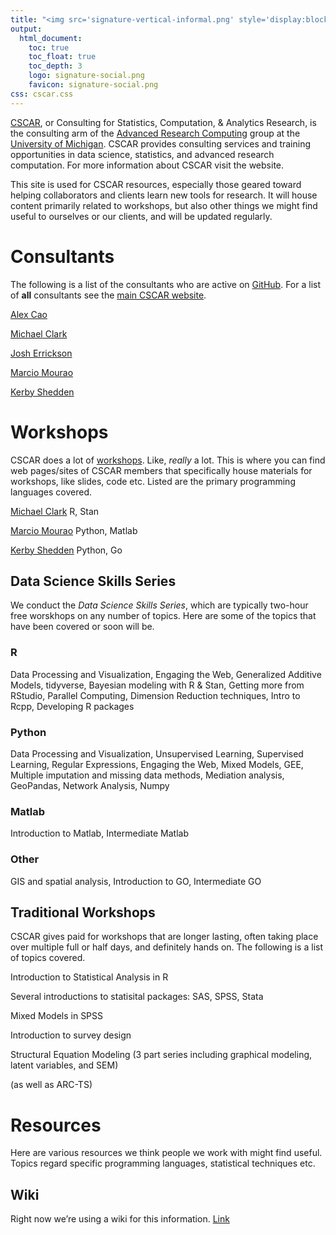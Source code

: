 ```yaml
---
title: "<img src='signature-vertical-informal.png' style='display:block; margin: 0 auto;' width=50%> <br> CSCAR" 
output:
  html_document:
    toc: true
    toc_float: true
    toc_depth: 3
    logo: signature-social.png
    favicon: signature-social.png
css: cscar.css
---
```


[CSCAR](http://cscar.research.umich.edu/), or Consulting for Statistics, Computation, & Analytics Research, is the consulting arm of the [Advanced Research Computing](http://arc.umich.edu/) group at the [University of Michigan](https://www.umich.edu/).  CSCAR provides consulting services and training opportunities in data science, statistics, and advanced research computation.  For more information about CSCAR visit the website.

This site is used for CSCAR resources, especially those geared toward helping collaborators and clients learn new tools for research.  It will house content primarily related to workshops, but also other things we might find useful to ourselves or our clients, and will be updated regularly.


# Consultants

The following is a list of the consultants who are active on [GitHub](https://github.com/CSCAR).  For a list of **all** consultants see the [main CSCAR website](http://cscar.research.umich.edu/about/).

[Alex Cao](https://github.com/caocscar)

[Michael Clark](https://github.com/m-clark)

[Josh Errickson](https://github.com/josherrickson)

[Marcio Mourao](https://github.com/marcio-mourao)

[Kerby Shedden](https://github.com/marcio-mourao/)


# Workshops

CSCAR does a lot of [workshops](http://cscar.research.umich.edu/events/category/workshops/). Like, *really* a lot. This is where you can find web pages/sites of CSCAR members that specifically house materials for workshops, like slides, code etc.  Listed are the primary programming languages covered.


[Michael Clark](https://m-clark.github.io/workshops/) R, Stan

[Marcio Mourao](https://marcio-mourao.github.io/) Python, Matlab

[Kerby Shedden](https://kshedden.github.io/) Python, Go


## Data Science Skills Series

We conduct the *Data Science Skills Series*, which are typically two-hour free worskhops on any number of topics. Here are some of the topics that have been covered or soon will be.

### R

Data Processing and Visualization, Engaging the Web, Generalized Additive Models, tidyverse, Bayesian modeling with R & Stan, Getting more from RStudio, Parallel Computing, Dimension Reduction techniques, Intro to Rcpp, Developing R packages


### Python

Data Processing and Visualization, Unsupervised Learning,  Supervised Learning, Regular Expressions, Engaging the Web, Mixed Models, GEE, Multiple imputation and missing data methods, Mediation analysis, GeoPandas, Network Analysis, Numpy


### Matlab

Introduction to Matlab, Intermediate Matlab

### Other

GIS and spatial analysis, Introduction to GO, Intermediate GO



## Traditional Workshops

CSCAR  gives paid for workshops that are longer lasting, often taking place over multiple full or half days, and definitely hands on.    The following is a list of topics covered.

Introduction to Statistical Analysis in R

Several introductions to statisital packages: SAS, SPSS, Stata

Mixed Models in SPSS

Introduction to survey design

Structural Equation Modeling (3 part series including graphical modeling, latent variables, and SEM)


(as well as ARC-TS)


# Resources

Here are various resources we think people we work with might find useful. Topics regard specific programming languages, statistical techniques etc.

## Wiki

Right now we're using a wiki for this information. [Link](https://github.com/CSCAR/Resources/wiki)

<br>
